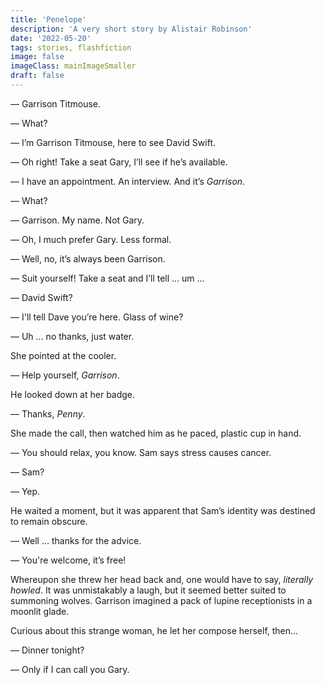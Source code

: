 ```yaml
---
title: 'Penelope'
description: 'A very short story by Alistair Robinson'
date: '2022-05-20'
tags: stories, flashfiction
image: false
imageClass: mainImageSmaller
draft: false
---
```


— Garrison Titmouse.

— What?

— I’m Garrison Titmouse, here to see David Swift.

— Oh right! Take a seat Gary, I’ll see if he’s available.

— I have an appointment. An interview. And it’s _Garrison_.

— What?

— Garrison. My name. Not Gary.

— Oh, I much prefer Gary. Less formal.

— Well, no, it’s always been Garrison.

— Suit yourself! Take a seat and I’ll tell ... um ...

— David Swift?

— I'll tell Dave you’re here. Glass of wine?

— Uh ... no thanks, just water.

She pointed at the cooler.

— Help yourself, _Garrison_.

He looked down at her badge.

— Thanks, _Penny_.

She made the call, then watched him as he paced, plastic cup in hand.

— You should relax, you know. Sam says stress causes cancer.

— Sam?

— Yep.

He waited a moment, but it was apparent that Sam’s identity was destined to remain obscure.

— Well … thanks for the advice.

— You're welcome, it’s free!

Whereupon she threw her head back and, one would have to say, _literally howled_. It was unmistakably a laugh, but it seemed better suited to summoning wolves. Garrison imagined a pack of lupine receptionists in a moonlit glade.

Curious about this strange woman, he let her compose herself, then...

— Dinner tonight?

— Only if I can call you Gary.
